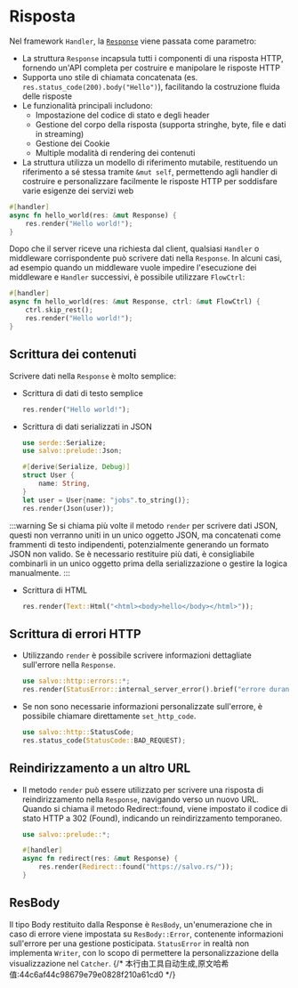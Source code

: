 # Risposta

Nel framework `Handler`, la [`Response`](https://docs.rs/salvo_core/latest/salvo_core/http/response/struct.Response.html) viene passata come parametro:
* La struttura `Response` incapsula tutti i componenti di una risposta HTTP, fornendo un'API completa per costruire e manipolare le risposte HTTP
* Supporta uno stile di chiamata concatenata (es. `res.status_code(200).body("Hello")`), facilitando la costruzione fluida delle risposte
* Le funzionalità principali includono:
    * Impostazione del codice di stato e degli header
    * Gestione del corpo della risposta (supporta stringhe, byte, file e dati in streaming)
    * Gestione dei Cookie
    * Multiple modalità di rendering dei contenuti
* La struttura utilizza un modello di riferimento mutabile, restituendo un riferimento a sé stessa tramite `&mut self`, permettendo agli handler di costruire e personalizzare facilmente le risposte HTTP per soddisfare varie esigenze dei servizi web

```rust
#[handler]
async fn hello_world(res: &mut Response) {
    res.render("Hello world!");
}
```

Dopo che il server riceve una richiesta dal client, qualsiasi `Handler` o middleware corrispondente può scrivere dati nella `Response`. In alcuni casi, ad esempio quando un middleware vuole impedire l'esecuzione dei middleware e `Handler` successivi, è possibile utilizzare `FlowCtrl`:

```rust
#[handler]
async fn hello_world(res: &mut Response, ctrl: &mut FlowCtrl) {
    ctrl.skip_rest();
    res.render("Hello world!");
}
```

## Scrittura dei contenuti

Scrivere dati nella `Response` è molto semplice:

- Scrittura di dati di testo semplice

    ```rust
    res.render("Hello world!");
    ```

- Scrittura di dati serializzati in JSON

    ```rust
    use serde::Serialize;
    use salvo::prelude::Json;

    #[derive(Serialize, Debug)]
    struct User {
        name: String,
    }
    let user = User{name: "jobs".to_string()};
    res.render(Json(user));
    ```

:::warning
Se si chiama più volte il metodo `render` per scrivere dati JSON, questi non verranno uniti in un unico oggetto JSON, ma concatenati come frammenti di testo indipendenti, potenzialmente generando un formato JSON non valido. Se è necessario restituire più dati, è consigliabile combinarli in un unico oggetto prima della serializzazione o gestire la logica manualmente.
:::

- Scrittura di HTML
    
    ```rust
    res.render(Text::Html("<html><body>hello</body></html>"));
    ```

## Scrittura di errori HTTP

- Utilizzando `render` è possibile scrivere informazioni dettagliate sull'errore nella `Response`.

    ```rust
    use salvo::http::errors::*;
    res.render(StatusError::internal_server_error().brief("errore durante la serializzazione dell'oggetto in json"))
    ```

- Se non sono necessarie informazioni personalizzate sull'errore, è possibile chiamare direttamente `set_http_code`.

    ```rust
    use salvo::http::StatusCode;
    res.status_code(StatusCode::BAD_REQUEST);
    ```

## Reindirizzamento a un altro URL
- Il metodo `render` può essere utilizzato per scrivere una risposta di reindirizzamento nella `Response`, navigando verso un nuovo URL. Quando si chiama il metodo Redirect::found, viene impostato il codice di stato HTTP a 302 (Found), indicando un reindirizzamento temporaneo. 
    ```rust
    use salvo::prelude::*;

    #[handler]
    async fn redirect(res: &mut Response) {
        res.render(Redirect::found("https://salvo.rs/"));
    }
    ```


## ResBody

Il tipo Body restituito dalla Response è `ResBody`, un'enumerazione che in caso di errore viene impostata su `ResBody::Error`, contenente informazioni sull'errore per una gestione posticipata. `StatusError` in realtà non implementa `Writer`, con lo scopo di permettere la personalizzazione della visualizzazione nel `Catcher`.
{/* 本行由工具自动生成,原文哈希值:44c6af44c98679e79e0828f210a61cd0 */}